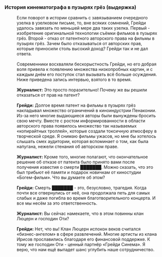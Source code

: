 ===История кинематографа в пузырях грёз (выдержка)===
:Если поворот в истории сравнить с завязыванием очередного узелка в узелковом письме, то, вне всяких сомнений, Грейди удалось завязать по меньшей мере два таких узелка. Первый - изобретение оригинальной технологии съёмки фильмов в пузырях грёз. Второй - отказ от патентного авторского права на фильмы в пузырях грёз. Зачем было отказываться от авторских прав, которые приносили столь высокий доход? Грейди так и не дал ответа.
:<br />Современники восхваляли бескорыстность Грейди, но его добрая воля привела к появлению множества низкопробных картин, и с каждым днём его поступок стал вызывать всё больше осуждения. Ниже приведена запись интервью, взятого в то время.
:<br />'''Журналист:''' Это просто поразительно! Почему же вы решили отказаться от прав на патент?
:<br />'''Грейди:''' Долгое время патент на фильмы в пузырях грёз накладывал множество ограничений в киноиндустрии Пенаконии. Из-за него многие выдающиеся авторы были вынуждены бросить свою мечту. Вместе с ростом информированности в области авторского права появилось множество так называемых «копирайтных троллей», которые создали токсичную атмосферу в творческой среде. Я снимаю фильмы ужасов, но мне бы хотелось слышать смех аудитории, которая вспоминает о том, как была напугана, нежели стенания об авторском праве.
:<br />'''Журналист:''' Кроме того, многие полагают, что окончательное решение об отказе от патента было принято вами после получения известия о смерти ███████. Можно сказать, что это был трибьют её памяти и подарок новичкам от киностудии «Богем-фильм». Что вы думаете об этом?
:<br />'''Грейди:''' Смерть ███████ - это, безусловно, трагедия. Когда почти все отвернулись от неё, она продолжала петь для самых слабых и даже погибла во время благотворительного концерта. И все мы несём за это ответственность.
:<br />'''Журналист:''' Вы сейчас намекаете, что в этом повинны клан Люцерн и господин Оти?
:<br />'''Грейди:''' Нет, что вы! Клан Люцерн испокон веков считался «бизнес-ангелом» в сфере развлечений. Многие артисты из клана Ирисов прославились благодаря его финансовой поддержке. К тому же господин Оти - ценный партнёр «Грейди Синема». Я верю, что нам ещё выпадет шанс углубить наше сотрудничество.
